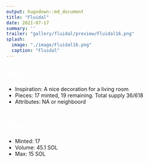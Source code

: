 ```yaml
---
output: hugodown::md_document
title: "Fluidal"
date: 2021-07-17
summary: ''
trailer: "gallery/fluidal/preview/Fluidal16.png"
splash:
  image: "./image/Fluidal16.png"
  caption: "Fluidal"
---
```


<style>
.splash-caption-tweak {
  letter-spacing: 10px;
  font-weight: 700;
  font-size: 200%;
  color: black;
}

h2 {color: white;}

.full-width {
  width: 100vw;
  height: 100px;
  margin-bottom: 40px;
}

</style>

<div class="full-width">
## About

+ Inspiration: A nice decoration for a living room
+ Pieces: 17 minted, 19 remaining. Total supply 36/618
+ Attributes: NA or neighboord
</div>
<div class="full-width">
## Status

+ Minted: 17
+ Volume: 45.1 SOL
+ Max: 15 SOL
</div>
